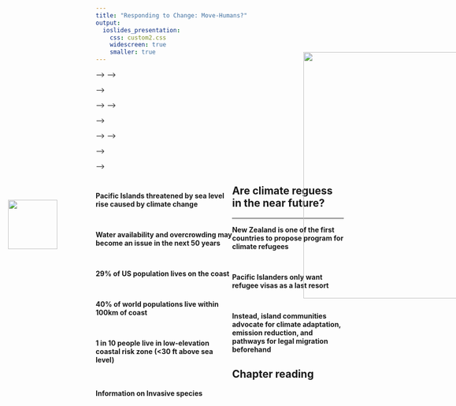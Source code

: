 ```yaml
---
title: "Responding to Change: Move-Humans?"
output: 
  ioslides_presentation:
    css: custom2.css
    widescreen: true
    smaller: true
---
```


<!-- ## The really BIG question -->
<!-- <hr> -->
<!-- <br/> -->

<!-- <div align="center">**How do biological systems respond to human impacts on planet Earth?**</div> -->

<!-- <IMG STYLE="position:absolute; TOP:240px; LEFT:200px; WIDTH:700px; HEIGHT:400px" SRC="images/connect.jpg"> -->

<!-- ## Range changes -->
<!-- <hr> -->
<!-- <br/> -->

<!-- **<span style="color:green">Geographic range</span>= total spatial area in which a species is found** -->

<!-- <br/> -->

<!-- <div style="float: left; width: 50%;"> -->

<!-- **Range changes can be facilitated by individuals themselves moving** -->

<!-- <br/> -->

<!-- **For example: individuals following food resources, altering migratory pathways, etc.** -->

<!-- <br/> -->

<!-- **Can occur (1) naturally (competition) or (2) via move response or (3) changes in survival rate** -->
<!-- </div> -->

<!-- <IMG STYLE="position:absolute; TOP:240px; LEFT:575px; WIDTH:500px; HEIGHT:400px" SRC="images/birdsmigrate.jpg"> -->

<!-- ## Confronted with a changing world: organisms can *move* -->
<!-- <hr> -->
<!-- <br/> -->

<!-- <span style="color:blue">**Move**</span>=  -->

<!-- <br/> -->

<!-- **What are the reasons for an organism to move?** -->

<!-- <IMG STYLE="position:absolute; TOP:320px; LEFT:225px; WIDTH:6; HEIGHT:350px" SRC="images/arrow.jpg"> -->

<!-- ## Why Move? Organisms are adapted to environments -->
<!-- <hr> -->

<!-- <IMG STYLE="position:absolute; TOP:160px; LEFT:125px; WIDTH:850px; HEIGHT:500px" SRC="images/birdsextinct.png"> -->

<!-- <!-- ## Adaptations are very complex --> -->
<!-- <!-- <hr> --> -->

<!-- <!-- <IMG STYLE="position:absolute; TOP:160px; LEFT:150px; WIDTH:750px; HEIGHT:500px" SRC="images/owl2.jpg"> --> -->

<!-- <!-- ## Adaptations are complex and took a long time time to develop --> -->
<!-- <!-- <hr> --> -->

<!-- <!-- <IMG STYLE="position:absolute; TOP:25px; LEFT:0px; WIDTH:1100px; HEIGHT:650px" SRC="images/downslope.jpg"> --> -->

<!-- ## -->

<!-- <IMG STYLE="position:absolute; TOP:50px; LEFT:25px; WIDTH:400px; HEIGHT:600px" SRC="images/owl.jpg"> -->

<!-- <IMG STYLE="position:absolute; TOP:100px; LEFT:430px; WIDTH:650px; HEIGHT:500px" SRC="images/owl2.png"> -->

<!-- ## Koality not Quantity -->
<!-- <hr> -->

<!-- <IMG STYLE="position:absolute; TOP:160px; LEFT:200px; WIDTH:650px; HEIGHT:500px" SRC="images/koala.png"> -->

<!-- ## -->

<!-- <IMG STYLE="position:absolute; TOP:25px; LEFT:0px; WIDTH:1100px; HEIGHT:650px" SRC="images/upslope.jpg"> -->

<!-- ## Broadly, where are species marching? -->
<!-- <hr> -->

<!-- <IMG STYLE="position:absolute; TOP:160px; LEFT:200px; WIDTH:750px; HEIGHT:500px" SRC="images/march.png"> -->

<!-- ## -->

<!-- <IMG STYLE="position:absolute; TOP:25px; LEFT:0px; WIDTH:1100px; HEIGHT:650px" SRC="images/elevation.jpg"> -->

<!-- ##  -->

<!-- <IMG STYLE="position:absolute; TOP:25px; LEFT:25px; WIDTH:500px; HEIGHT:300px" SRC="images/migrate2.jpeg"> -->

<!-- <IMG STYLE="position:absolute; TOP:25px; LEFT:600px; WIDTH:500px; HEIGHT:300px" SRC="images/boreal.png"> -->

<!-- <IMG STYLE="position:absolute; TOP:355px; LEFT:250px; WIDTH:650px; HEIGHT:325px" SRC="images/flee2.jpg"> -->

<!-- ## In order to persist, species range changes are predictable -->
<!-- <hr> -->

<!-- <IMG STYLE="position:absolute; TOP:160px; LEFT:125px; WIDTH:850px; HEIGHT:500px" SRC="images/movementrate.jpg"> -->

<!-- ## The 'Move Response' is limited -->
<!-- <hr> -->
<!-- <br/> -->

<!-- **<span style="color:blue">Move</span>: movement of individuals (dispersal, migration), populations or species (range changes).** -->

<!-- <br/> -->

<!-- **<span style="color:red">Move</span>: movement away from natal territory (typically before or during reproduction - can be gametes not individuals)** -->

<!-- <br/> -->

<!-- **Dispersal is a key trait that influences move response. Can be short or long distance -  All species (even sessile ones) can disperse, but species differ in their dispersal ability.** -->

<!-- <br/> -->

<!-- **Dispersal links/limits individual movement with range shifts** -->

<!-- <IMG STYLE="position:absolute; TOP:420px; LEFT:800px; WIDTH:200px; HEIGHT:250px" SRC="images/dispersal.jpg"> -->

<!-- ## Range changes are usually slow -->
<!-- <hr> -->

<!-- **Many species are limited by gamete dispersal** -->

<!-- <br/> -->

<!-- **Plants are excellent disperses across generations, however..** -->


<!-- <IMG STYLE="position:absolute; TOP:300px; LEFT:200px; WIDTH:650px; HEIGHT:350px" SRC="images/tree.jpg"> -->

<!-- <!-- ## In order to persist, species range changes are predictable --> -->
<!-- <!-- <hr> --> -->

<!-- <!-- <IMG STYLE="position:absolute; TOP:240px; LEFT:0px; WIDTH:1100px; HEIGHT:300px" SRC="images/rangechange.jpg"> --> -->

<!-- ## Factors that influence the move response -->
<!-- <hr> -->

<!-- **Whether or not species can “move” as a response to global change stressors depends on many things…** -->

<!-- <br/> -->

<!-- **<span style="color:green">Organismal traits</span>: Ability to move in response to changing conditions can be affected by many intrinsic traits like dispersal ability, generation time, etc.** -->

<!-- <IMG STYLE="position:absolute; TOP:360px; LEFT:50px; WIDTH:1000px; HEIGHT:300px" SRC="images/animalmove.png"> -->

<!-- ## Factors that influence the move response -->
<!-- <hr> -->

<!-- **Whether or not species can “move” as a response to global change stressors depends on many things…** -->

<!-- <br/> -->

<!-- **<span style="color:green">Landscape features</span>: Ability to move in response to changing conditions can be affected by many *characteristics of the environment* like habitat matrix (connectedness)** -->

<!-- <IMG STYLE="position:absolute; TOP:360px; LEFT:50px; WIDTH:1000px; HEIGHT:300px" SRC="images/landscape.png"> -->

<!-- ## Factors that influence the move response -->
<!-- <hr> -->

<!-- **Whether or not species can “move” as a response to global change stressors depends on many things…** -->

<!-- <br/> -->

<!-- **<span style="color:green">Dynamics of change</span>: Ability to move in response to changing conditions can be affected by many *global change stressors* like pace of change. Can they keep up?** -->

<!-- <!-- <IMG STYLE="position:absolute; TOP:380px; LEFT:50px; WIDTH:1000px; HEIGHT:300px" SRC="images/landscape.png"> --> -->

<!-- <IMG STYLE="position:absolute; TOP:360px; LEFT:100px; WIDTH:300px; HEIGHT:300px" SRC="images/vagile.png"> -->

<!-- <IMG STYLE="position:absolute; TOP:360px; LEFT:475px; WIDTH:500px; HEIGHT:300px" SRC="images/warming.jpg"> -->


<!-- ## Factors that influence the move response -->
<!-- <hr> -->

<!-- **Whether or not species can “move” as a response to global change stressors depends on many things…** -->

<!-- <br/> -->

<!-- **<span style="color:green">Globalization</span>: Our transport systems change prior constraints on organismal movement for some species, which can lead to biotic homogenization** -->

<!-- <IMG STYLE="position:absolute; TOP:335px; LEFT:50px; WIDTH:1000px; HEIGHT:325px" SRC="images/transport.jpg"> -->

<!-- ## Factors that influence the move response: Invasion -->
<!-- <hr> -->

<!-- <IMG STYLE="position:absolute; TOP:200px; LEFT:0px; WIDTH:1100px; HEIGHT:400px" SRC="images/invasion.jpg"> -->


<!-- ## Projecting the move response into the future... -->
<!-- <hr> -->
<!-- <br/> -->
<!-- <br/> -->
<!-- <br/> -->

<!-- <div style="float: left; width: 55%;"> -->

<!-- **Ultimately ability to “move” will be determined by an interaction between the species and the environment** -->

<!-- <br/> -->

<!-- **100 years from now where could species survive and how could it get there?** -->

<!-- <br/> -->

<!-- **Can it disperse far enough fast enough over a fragmented landscape?** -->
<!-- </div> -->

<!-- <IMG STYLE="position:absolute; TOP:160px; LEFT:650px; WIDTH:350px; HEIGHT:500px" SRC="images/pending.png"> -->

<!-- ## Friday: Open discussion - Humans and the 'move response' -->
<!-- <hr> -->

<!-- * **Investigate how/when/if humans may have to move due to global change factors** -->

<!-- <div style="float: left; width: 45%;"> -->

<!-- <br/> -->

<!-- * **Utilize any form of communication you want** -->
<!--     + Be creative!  -->

<!-- <br/> -->

<!-- * **Submit an article on Brightspace** -->
<!--     + as proof of your work** -->

<!-- <br/> -->

<!-- * **Be prepared to discuss what you found as well as your opinion on if it is possible** -->

<!-- <IMG STYLE="position:absolute; TOP:200px; LEFT:500px; WIDTH:600px; HEIGHT:400px" SRC="images/florida.png"> -->

##

<div style="float: left; width: 55%;">

**Pacific Islands threatened by sea level rise caused by climate change**

<br/>

**Water availability and overcrowding may become an issue in the next 50 years**

<br/>

**29% of US population lives on the coast**

<br/>

**40% of world populations live within 100km of coast**

<br/>

**1 in 10 people live in low-elevation coastal risk zone (<30 ft above sea level)**
</div>

<IMG STYLE="position:absolute; TOP:160px; LEFT:650px; WIDTH:350px; HEIGHT:500px" SRC="images/florida.png">

## Are climate reguess in the near future?
<hr>

**New Zealand is one of the first countries to propose program for climate refugees**

<br/>

**Pacific Islanders only want refugee visas as a last resort **

<br/>

**Instead, island communities advocate for climate adaptation, emission reduction, and pathways for legal migration beforehand**

<IMG STYLE="position:absolute; TOP:460px; LEFT:50px; WIDTH:100px; HEIGHT:100px" SRC="images/newzea.png">

## Chapter reading

**Information on Invasive species**